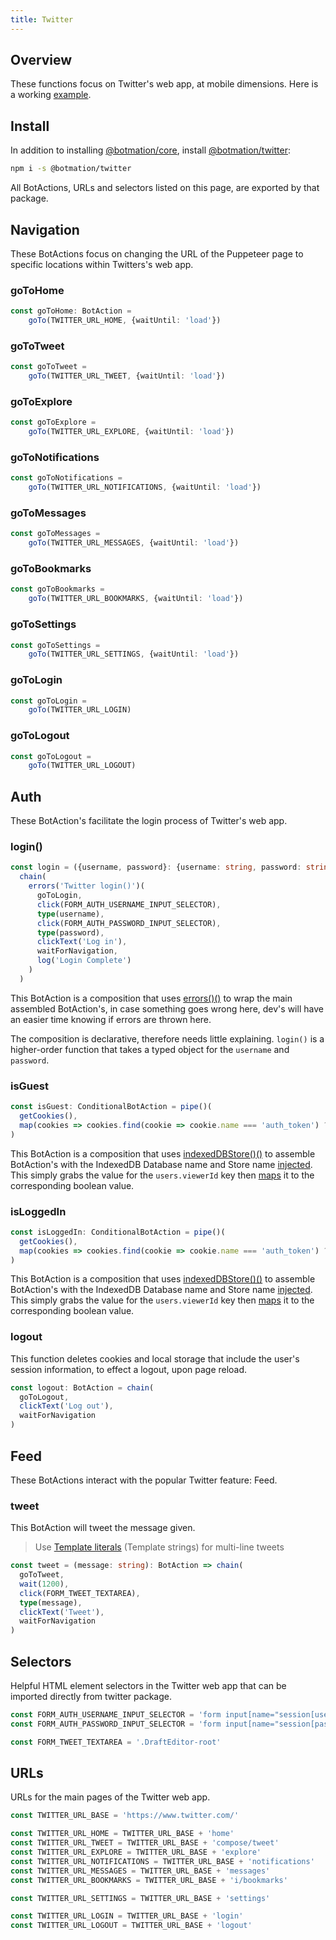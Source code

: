 ```yaml
---
title: Twitter
---
```


## Overview

These functions focus on Twitter's web app, at mobile dimensions. Here is a working [example](https://github.com/mrWh1te/Botmation/blob/master/apps/bot-twitter).


## Install

In addition to installing [@botmation/core](/install), install [@botmation/twitter](https://www.npmjs.com/package/@botmation/twitter):
```bash
npm i -s @botmation/twitter
```

All BotActions, URLs and selectors listed on this page, are exported by that package.

## Navigation

These BotActions focus on changing the URL of the Puppeteer page to specific locations within Twitters's web app.

### goToHome

```typescript
const goToHome: BotAction =
    goTo(TWITTER_URL_HOME, {waitUntil: 'load'})
```

### goToTweet

```typescript
const goToTweet =
    goTo(TWITTER_URL_TWEET, {waitUntil: 'load'})
```

### goToExplore

```typescript
const goToExplore =
    goTo(TWITTER_URL_EXPLORE, {waitUntil: 'load'})
```

### goToNotifications

```typescript
const goToNotifications =
    goTo(TWITTER_URL_NOTIFICATIONS, {waitUntil: 'load'})
```

### goToMessages

```typescript
const goToMessages =
    goTo(TWITTER_URL_MESSAGES, {waitUntil: 'load'})
```

### goToBookmarks

```typescript
const goToBookmarks =
    goTo(TWITTER_URL_BOOKMARKS, {waitUntil: 'load'})
```

### goToSettings

```typescript
const goToSettings =
    goTo(TWITTER_URL_SETTINGS, {waitUntil: 'load'})
```

### goToLogin

```typescript
const goToLogin =
    goTo(TWITTER_URL_LOGIN)
```

### goToLogout

```typescript
const goToLogout =
    goTo(TWITTER_URL_LOGOUT)
```

## Auth

These BotAction's facilitate the login process of Twitter's web app.

### login()
```typescript
const login = ({username, password}: {username: string, password: string}): BotAction =>
  chain(
    errors('Twitter login()')(
      goToLogin,
      click(FORM_AUTH_USERNAME_INPUT_SELECTOR),
      type(username),
      click(FORM_AUTH_PASSWORD_INPUT_SELECTOR),
      type(password),
      clickText('Log in'),
      waitForNavigation,
      log('Login Complete')
    )
  )
```
This BotAction is a composition that uses [errors()()](/api/errors#errors) to wrap the main assembled BotAction's, in case something goes wrong here, dev's will have an easier time knowing if errors are thrown here.

The composition is declarative, therefore needs little explaining. `login()` is a higher-order function that takes a typed object for the `username` and `password`.

### isGuest
```typescript
const isGuest: ConditionalBotAction = pipe()(
  getCookies(),
  map(cookies => cookies.find(cookie => cookie.name === 'auth_token') ? false : true)
)
```
This BotAction is a composition that uses [indexedDBStore()()](/api/indexed-db#indexeddbstore) to assemble BotAction's with the IndexedDB Database name and Store name [injected](/topic/injects). This simply grabs the value for the `users.viewerId` key then [maps](/api/pipe#map) it to the corresponding boolean value.

### isLoggedIn
```typescript
const isLoggedIn: ConditionalBotAction = pipe()(
  getCookies(),
  map(cookies => cookies.find(cookie => cookie.name === 'auth_token') ? true : false)
)
```
This BotAction is a composition that uses [indexedDBStore()()](/api/indexed-db#indexeddbstore) to assemble BotAction's with the IndexedDB Database name and Store name [injected](/topic/injects). This simply grabs the value for the `users.viewerId` key then [maps](/api/pipe#map) it to the corresponding boolean value.

### logout

This function deletes cookies and local storage that include the user's session information, to effect a logout, upon page reload.

```typescript
const logout: BotAction = chain(
  goToLogout,
  clickText('Log out'),
  waitForNavigation
)
```

## Feed

These BotActions interact with the popular Twitter feature: Feed.

### tweet

This BotAction will tweet the message given.

> Use [Template literals](https://developer.mozilla.org/en-US/docs/Web/JavaScript/Reference/Template_literals) (Template strings) for multi-line tweets

```typescript
const tweet = (message: string): BotAction => chain(
  goToTweet,
  wait(1200),
  click(FORM_TWEET_TEXTAREA),
  type(message),
  clickText('Tweet'),
  waitForNavigation
)
```

## Selectors

Helpful HTML element selectors in the Twitter web app that can be imported directly from twitter package.

```typescript
const FORM_AUTH_USERNAME_INPUT_SELECTOR = 'form input[name="session[username_or_email]"]'
const FORM_AUTH_PASSWORD_INPUT_SELECTOR = 'form input[name="session[password]"]'

const FORM_TWEET_TEXTAREA = '.DraftEditor-root'
```

## URLs

URLs for the main pages of the Twitter web app.

```typescript
const TWITTER_URL_BASE = 'https://www.twitter.com/'

const TWITTER_URL_HOME = TWITTER_URL_BASE + 'home'
const TWITTER_URL_TWEET = TWITTER_URL_BASE + 'compose/tweet'
const TWITTER_URL_EXPLORE = TWITTER_URL_BASE + 'explore'
const TWITTER_URL_NOTIFICATIONS = TWITTER_URL_BASE + 'notifications'
const TWITTER_URL_MESSAGES = TWITTER_URL_BASE + 'messages'
const TWITTER_URL_BOOKMARKS = TWITTER_URL_BASE + 'i/bookmarks'

const TWITTER_URL_SETTINGS = TWITTER_URL_BASE + 'settings'

const TWITTER_URL_LOGIN = TWITTER_URL_BASE + 'login'
const TWITTER_URL_LOGOUT = TWITTER_URL_BASE + 'logout'
```
